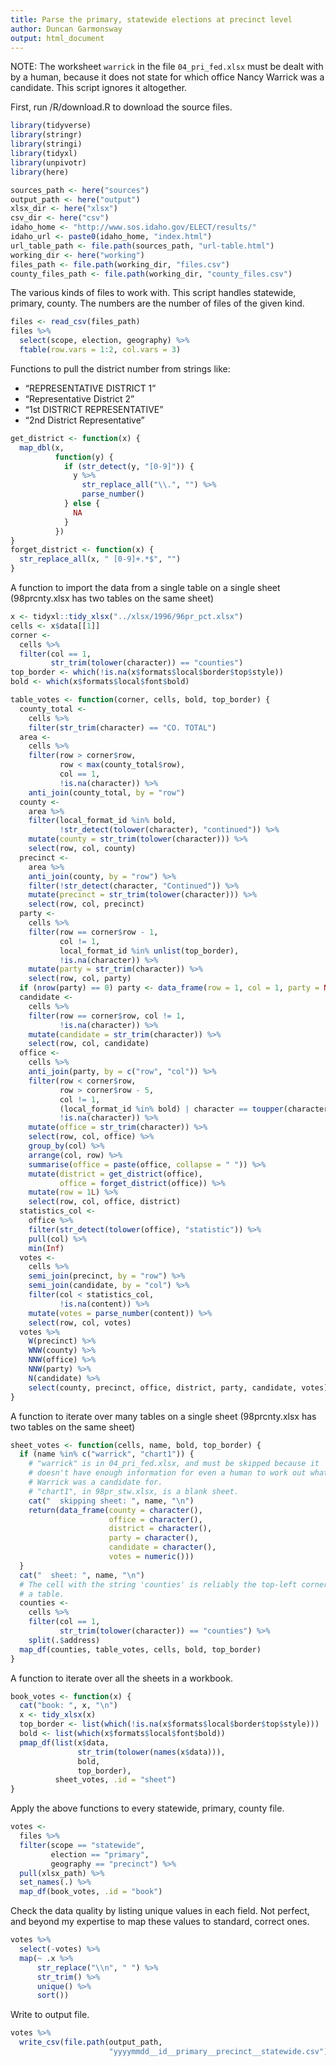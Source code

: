 ```yaml
---
title: Parse the primary, statewide elections at precinct level
author: Duncan Garmonsway
output: html_document
---
```


NOTE: The worksheet `warrick` in the file `04_pri_fed.xlsx` must be dealt with
by a human, because it does not state for which office Nancy Warrick was a
candidate.  This script ignores it altogether.

First, run /R/download.R to download the source files.

```r
library(tidyverse)
library(stringr)
library(stringi)
library(tidyxl)
library(unpivotr)
library(here)

sources_path <- here("sources")
output_path <- here("output")
xlsx_dir <- here("xlsx")
csv_dir <- here("csv")
idaho_home <- "http://www.sos.idaho.gov/ELECT/results/"
idaho_url <- paste0(idaho_home, "index.html")
url_table_path <- file.path(sources_path, "url-table.html")
working_dir <- here("working")
files_path <- file.path(working_dir, "files.csv")
county_files_path <- file.path(working_dir, "county_files.csv")
```

The various kinds of files to work with.  This script handles statewide,
primary, county.  The numbers are the number of files of the given kind.

```r
files <- read_csv(files_path)
files %>%
  select(scope, election, geography) %>%
  ftable(row.vars = 1:2, col.vars = 3)
```

Functions to pull the district number from strings like:

* "REPRESENTATIVE DISTRICT 1"
* "Representative District 2"
* "1st DISTRICT REPRESENTATIVE"
* "2nd District Representative"

```r
get_district <- function(x) {
  map_dbl(x,
          function(y) {
            if (str_detect(y, "[0-9]")) {
              y %>%
                str_replace_all("\\.", "") %>%
                parse_number()
            } else {
              NA
            }
          })
}
forget_district <- function(x) {
  str_replace_all(x, " [0-9]+.*$", "")
}
```

A function to import the data from a single table on a single sheet (98prcnty.xlsx
has two tables on the same sheet)

```r
x <- tidyxl::tidy_xlsx("../xlsx/1996/96pr_pct.xlsx")
cells <- x$data[[1]]
corner <-
  cells %>%
  filter(col == 1,
         str_trim(tolower(character)) == "counties")
top_border <- which(!is.na(x$formats$local$border$top$style))
bold <- which(x$formats$local$font$bold)

table_votes <- function(corner, cells, bold, top_border) {
  county_total <-
    cells %>%
    filter(str_trim(character) == "CO. TOTAL")
  area <-
    cells %>%
    filter(row > corner$row,
           row < max(county_total$row),
           col == 1,
           !is.na(character)) %>%
    anti_join(county_total, by = "row")
  county <-
    area %>%
    filter(local_format_id %in% bold,
           !str_detect(tolower(character), "continued")) %>%
    mutate(county = str_trim(tolower(character))) %>%
    select(row, col, county)
  precinct <-
    area %>%
    anti_join(county, by = "row") %>%
    filter(!str_detect(character, "Continued")) %>%
    mutate(precinct = str_trim(tolower(character))) %>%
    select(row, col, precinct)
  party <-
    cells %>%
    filter(row == corner$row - 1,
           col != 1,
           local_format_id %in% unlist(top_border),
           !is.na(character)) %>%
    mutate(party = str_trim(character)) %>%
    select(row, col, party)
  if (nrow(party) == 0) party <- data_frame(row = 1, col = 1, party = NA)
  candidate <-
    cells %>%
    filter(row == corner$row, col != 1,
           !is.na(character)) %>%
    mutate(candidate = str_trim(character)) %>%
    select(row, col, candidate)
  office <-
    cells %>%
    anti_join(party, by = c("row", "col")) %>%
    filter(row < corner$row,
           row > corner$row - 5,
           col != 1,
           (local_format_id %in% bold) | character == toupper(character),
           !is.na(character)) %>%
    mutate(office = str_trim(character)) %>%
    select(row, col, office) %>%
    group_by(col) %>%
    arrange(col, row) %>%
    summarise(office = paste(office, collapse = " ")) %>%
    mutate(district = get_district(office),
           office = forget_district(office)) %>%
    mutate(row = 1L) %>%
    select(row, col, office, district)
  statistics_col <-
    office %>%
    filter(str_detect(tolower(office), "statistic")) %>%
    pull(col) %>%
    min(Inf)
  votes <-
    cells %>%
    semi_join(precinct, by = "row") %>%
    semi_join(candidate, by = "col") %>%
    filter(col < statistics_col,
           !is.na(content)) %>%
    mutate(votes = parse_number(content)) %>%
    select(row, col, votes)
  votes %>%
    W(precinct) %>%
    WNW(county) %>%
    NNW(office) %>%
    NNW(party) %>%
    N(candidate) %>%
    select(county, precinct, office, district, party, candidate, votes)
}
```

A function to iterate over many tables on a single sheet (98prcnty.xlsx has two
tables on the same sheet)

```r
sheet_votes <- function(cells, name, bold, top_border) {
  if (name %in% c("warrick", "chart1")) {
    # "warrick" is in 04_pri_fed.xlsx, and must be skipped because it
    # doesn't have enough information for even a human to work out what Nancy
    # Warrick was a candidate for.
    # "chart1", in 98pr_stw.xlsx, is a blank sheet.
    cat("  skipping sheet: ", name, "\n")
    return(data_frame(county = character(),
                      office = character(),
                      district = character(),
                      party = character(),
                      candidate = character(),
                      votes = numeric()))
  }
  cat("  sheet: ", name, "\n")
  # The cell with the string 'counties' is reliably the top-left corner cell of
  # a table.
  counties <-
    cells %>%
    filter(col == 1,
           str_trim(tolower(character)) == "counties") %>%
    split(.$address)
  map_df(counties, table_votes, cells, bold, top_border)
}
```

A function to iterate over all the sheets in a workbook.

```r
book_votes <- function(x) {
  cat("book: ", x, "\n")
  x <- tidy_xlsx(x)
  top_border <- list(which(!is.na(x$formats$local$border$top$style)))
  bold <- list(which(x$formats$local$font$bold))
  pmap_df(list(x$data,
               str_trim(tolower(names(x$data))),
               bold,
               top_border),
          sheet_votes, .id = "sheet")
}
```

Apply the above functions to every statewide, primary, county file.

```r
votes <-
  files %>%
  filter(scope == "statewide",
         election == "primary",
         geography == "precinct") %>%
  pull(xlsx_path) %>%
  set_names(.) %>%
  map_df(book_votes, .id = "book")
```

Check the data quality by listing unique values in each field. Not perfect, and
beyond my expertise to map these values to standard, correct ones.

```r
votes %>%
  select(-votes) %>%
  map(~ .x %>%
      str_replace("\\n", " ") %>%
      str_trim() %>%
      unique() %>%
      sort())
```

Write to output file.

```r
votes %>%
  write_csv(file.path(output_path,
                      "yyyymmdd__id__primary__precinct__statewide.csv"))
```
